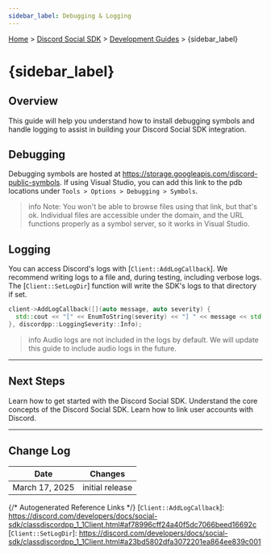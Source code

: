 ```yaml
---
sidebar_label: Debugging & Logging
---
```


[Home](/docs/intro) > [Discord Social SDK](/docs/discord-social-sdk/overview) > [Development Guides](/docs/discord-social-sdk/development-guides) > {sidebar_label}

# {sidebar_label}

## Overview

This guide will help you understand how to install debugging symbols and handle logging to assist in building your Discord Social SDK integration.

## Debugging

Debugging symbols are hosted at https://storage.googleapis.com/discord-public-symbols. If using Visual Studio, you can add this link to the pdb locations under `Tools > Options > Debugging > Symbols`. 

> info
> Note: You won't be able to browse files using that link, but that's ok. Individual files are accessible under the domain, and the URL functions properly as a symbol server, so it works in Visual Studio.

## Logging

You can access Discord's logs with [`Client::AddLogCallback`]. We recommend writing logs to a file and, during testing, including verbose logs. The [`Client::SetLogDir`] function will write the SDK's logs to that directory if set. 

```cpp
client->AddLogCallback([](auto message, auto severity) {
  std::cout << "[" << EnumToString(severity) << "] " << message << std::endl;
}, discordpp::LoggingSeverity::Info);
```

> info
> Audio logs are not included in the logs by default. We will update this guide to include audio logs in the future.

--- 

## Next Steps

<Container>
  <Card title="Getting Started Guide" link="/docs/discord-social-sdk/getting-started">
    Learn how to get started with the Discord Social SDK.
  </Card>
  <Card title="Core Concepts" link="/docs/discord-social-sdk/core-concepts">
    Understand the core concepts of the Discord Social SDK.
  </Card>
  <Card title="Account Linking with Discord" link="/docs/discord-social-sdk/development-guides/account-linking-with-discord">
    Learn how to link user accounts with Discord.
  </Card>
</Container>

<SupportCallout />

---

## Change Log

| Date           | Changes         |
|----------------|-----------------|
| March 17, 2025 | initial release |

{/* Autogenerated Reference Links */}
[`Client::AddLogCallback`]: https://discord.com/developers/docs/social-sdk/classdiscordpp_1_1Client.html#af78996cff24a40f5dc7066beed16692c
[`Client::SetLogDir`]: https://discord.com/developers/docs/social-sdk/classdiscordpp_1_1Client.html#a23bd5802dfa3072201ea864ee839c001